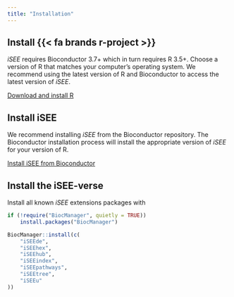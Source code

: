 ```yaml
---
title: "Installation"
---
```


## Install {{< fa brands r-project >}}

*iSEE* requires Bioconductor 3.7+ which in turn requires R 3.5+.
Choose a version of R that matches your computer’s operating system.
We recommend using the latest version of R and Bioconductor to access the latest version of *iSEE*.

[Download and install R](https://cran.rstudio.com/)

## Install iSEE

We recommend installing *iSEE* from the Bioconductor repository.
The Bioconductor installation process will install the appropriate version of *iSEE* for your version of R.

[Install iSEE from Bioconductor](https://bioconductor.org/packages/iSEE/)

## Install the iSEE-verse

Install all known *iSEE* extensions packages with

```r
if (!require("BiocManager", quietly = TRUE))
    install.packages("BiocManager")

BiocManager::install(c(
    "iSEEde",
    "iSEEhex",
    "iSEEhub",
    "iSEEindex",
    "iSEEpathways",
    "iSEEtree",
    "iSEEu"
))
```
